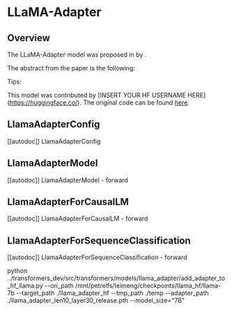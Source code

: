 <!--Copyright 2023 The HuggingFace Team. All rights reserved.

Licensed under the Apache License, Version 2.0 (the "License"); you may not use this file except in compliance with
the License. You may obtain a copy of the License at

http://www.apache.org/licenses/LICENSE-2.0

Unless required by applicable law or agreed to in writing, software distributed under the License is distributed on
an "AS IS" BASIS, WITHOUT WARRANTIES OR CONDITIONS OF ANY KIND, either express or implied. See the License for the
specific language governing permissions and limitations under the License.
-->

# LLaMA-Adapter

## Overview

The LLaMA-Adapter model was proposed in [<INSERT PAPER NAME HERE>](<INSERT PAPER LINK HERE>) by <INSERT AUTHORS HERE>.
<INSERT SHORT SUMMARY HERE>

The abstract from the paper is the following:

*<INSERT PAPER ABSTRACT HERE>*

Tips:

<INSERT TIPS ABOUT MODEL HERE>

This model was contributed by [INSERT YOUR HF USERNAME HERE](https://huggingface.co/<INSERT YOUR HF USERNAME HERE>).
The original code can be found [here](<INSERT LINK TO GITHUB REPO HERE>).


## LlamaAdapterConfig

[[autodoc]] LlamaAdapterConfig


## LlamaAdapterModel

[[autodoc]] LlamaAdapterModel
    - forward


## LlamaAdapterForCausalLM

[[autodoc]] LlamaAdapterForCausalLM
    - forward

## LlamaAdapterForSequenceClassification

[[autodoc]] LlamaAdapterForSequenceClassification
    - forward

python ../transformers_dev/src/transformers/models/llama_adapter/add_adapter_to_hf_llama.py --ori_path /mnt/petrelfs/leimeng/checkpoints/llama_hf/llama-7b --target_path ./llama_adapter_hf --tmp_path ./temp --adapter_path ./llama_adapter_len10_layer30_release.pth --model_size="7B"